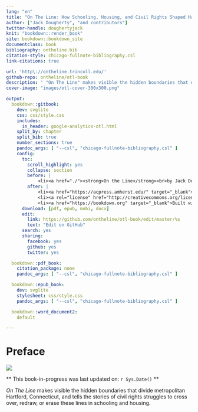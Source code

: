 ```yaml
---
lang: "en"
title: "On The Line: How Schooling, Housing, and Civil Rights Shaped Hartford and its Suburbs"
author: ["Jack Dougherty", "and contributors"]
twitter-handle: doughertyjack
knit: "bookdown::render_book"
site: bookdown::bookdown_site
documentclass: book
bibliography: ontheline.bib
citation-style: chicago-fullnote-bibliography.csl
link-citations: true

url: 'http\://ontheline.trincoll.edu/'
github-repo: ontheline/otl-book
description: ' "On The Line" makes visible the hidden boundaries that divide metropolitan Hartford, Connecticut, and tells the stories of civil rights struggles to cross over, redraw, or erase these lines in schooling and housing.'
cover-image: "images/otl-cover-300x300.png"

output:
  bookdown::gitbook:
    dev: svglite
    css: css/style.css
    includes:
      in_header: google-analytics-otl.html
    split_by: chapter
    split_bib: true
    number_sections: true
    pandoc_args: [ "--csl", "chicago-fullnote-bibliography.csl" ]
    config:
      toc:
        scroll_highlight: yes
        collapse: section
        before: |
            <li><a href="./"><strong>On the Line</strong><br>by Jack Dougherty & contributors</a></li>
        after: |
            <li><a href="https://acpress.amherst.edu/" target="_blank">Open access book-in-progress</br>for Amherst College Press</a></li>
            <li><a rel="license" href="http://creativecommons.org/licenses/by-nc-sa/4.0/"><img alt="Creative Commons License" style="border-width:0" src="https://i.creativecommons.org/l/by-nc-sa/4.0/88x31.png" /></a></li>
            <li><a href="https://bookdown.org" target="_blank">Built with Bookdown + RStudio</a></li>
      download: [pdf, epub, mobi, docx]
      edit:
        link: https://github.com/ontheline/otl-book/edit/master/%s
        text: "Edit on GitHub"
      search: yes
      sharing:
        facebook: yes
        github: yes
        twitter: yes

  bookdown::pdf_book:
    citation_package: none
    pandoc_args: [ "--csl", "chicago-fullnote-bibliography.csl" ]

  bookdown::epub_book:
    dev: svglite
    stylesheet: css/style.css
    pandoc_args: [ "--csl", "chicago-fullnote-bibliography.csl" ]

  bookdown::word_document2:
    default

---
```

# Preface {-}

![ ](images/otl-cover-300x300.png)

** This book-in-progress was last updated on: `r Sys.Date()` **

*On The Line* makes visible the hidden boundaries that divide metropolitan Hartford, Connecticut, and tells the stories of civil rights struggles to cross over, redraw, or erase these lines in schooling and housing.

